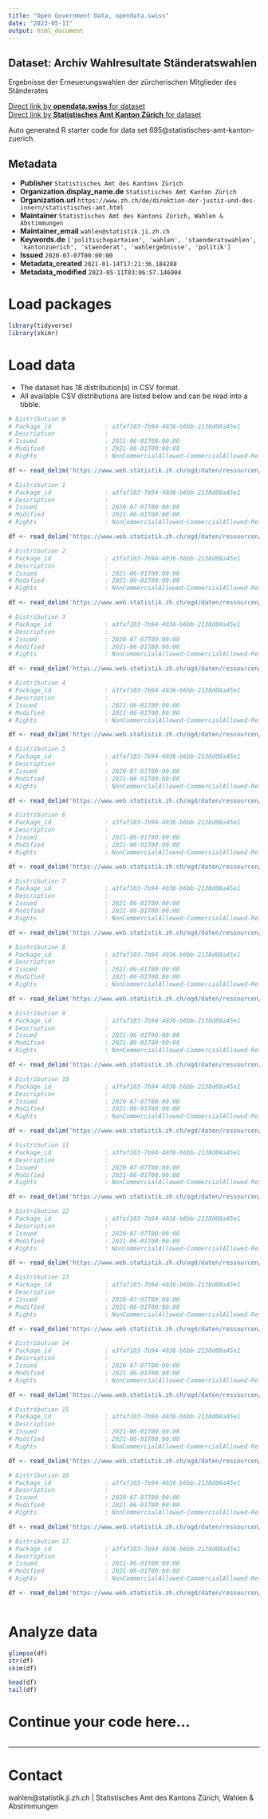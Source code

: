 ```yaml
---
title: "Open Government Data, opendata.swiss"
date: "2023-05-11"
output: html_document
---
```


## Dataset: Archiv Wahlresultate Ständeratswahlen

Ergebnisse der Erneuerungswahlen der zürcherischen Mitglieder des Ständerates

[Direct link by **opendata.swiss** for dataset](https://opendata.swiss/de/dataset/wahlarchiv-standeratswahlen)<br>
[Direct link by **Statistisches Amt Kanton Zürich** for dataset](https://www.zh.ch/de/politik-staat/wahlen-abstimmungen/national-staenderatswahlen.html)

Auto generated R starter code for data set 695@statistisches-amt-kanton-zuerich.

## Metadata

- **Publisher** `Statistisches Amt des Kantons Zürich`
- **Organization.display_name.de** `Statistisches Amt Kanton Zürich`
- **Organization.url** `https://www.zh.ch/de/direktion-der-justiz-und-des-innern/statistisches-amt.html`
- **Maintainer** `Statistisches Amt des Kantons Zürich, Wahlen & Abstimmungen`
- **Maintainer_email** `wahlen@statistik.ji.zh.ch`
- **Keywords.de** `['politischeparteien', 'wahlen', 'staenderatswahlen', 'kantonzuerich', 'staenderat', 'wahlergebnisse', 'politik']`
- **Issued** `2020-07-07T00:00:00`
- **Metadata_created** `2021-01-14T17:21:36.184288`
- **Metadata_modified** `2023-05-11T03:06:57.146904`


# Load packages

```r

library(tidyverse)
library(skimr)

```

# Load data

-   The dataset has 18 distribution(s) in CSV format.
-   All available CSV distributions are listed below and can be read into a tibble.

```r

# Distribution 0
# Package_id               : a3faf103-7b94-4036-b6bb-2138d08a45e1
# Description              : 
# Issued                   : 2021-06-01T00:00:00
# Modified                 : 2021-06-01T00:00:00
# Rights                   : NonCommercialAllowed-CommercialAllowed-ReferenceRequired

df <- read_delim('https://www.web.statistik.zh.ch/ogd/daten/ressourcen/KTZH_00000695_00001824.csv')

# Distribution 1
# Package_id               : a3faf103-7b94-4036-b6bb-2138d08a45e1
# Description              : 
# Issued                   : 2020-07-07T00:00:00
# Modified                 : 2021-06-01T00:00:00
# Rights                   : NonCommercialAllowed-CommercialAllowed-ReferenceRequired

df <- read_delim('https://www.web.statistik.zh.ch/ogd/daten/ressourcen/KTZH_00000695_00001693.csv')

# Distribution 2
# Package_id               : a3faf103-7b94-4036-b6bb-2138d08a45e1
# Description              : 
# Issued                   : 2021-06-01T00:00:00
# Modified                 : 2021-06-01T00:00:00
# Rights                   : NonCommercialAllowed-CommercialAllowed-ReferenceRequired

df <- read_delim('https://www.web.statistik.zh.ch/ogd/daten/ressourcen/KTZH_00000695_00001823.csv')

# Distribution 3
# Package_id               : a3faf103-7b94-4036-b6bb-2138d08a45e1
# Description              : 
# Issued                   : 2020-07-07T00:00:00
# Modified                 : 2021-06-01T00:00:00
# Rights                   : NonCommercialAllowed-CommercialAllowed-ReferenceRequired

df <- read_delim('https://www.web.statistik.zh.ch/ogd/daten/ressourcen/KTZH_00000695_00001695.csv')

# Distribution 4
# Package_id               : a3faf103-7b94-4036-b6bb-2138d08a45e1
# Description              : 
# Issued                   : 2021-06-01T00:00:00
# Modified                 : 2021-06-01T00:00:00
# Rights                   : NonCommercialAllowed-CommercialAllowed-ReferenceRequired

df <- read_delim('https://www.web.statistik.zh.ch/ogd/daten/ressourcen/KTZH_00000695_00001825.csv')

# Distribution 5
# Package_id               : a3faf103-7b94-4036-b6bb-2138d08a45e1
# Description              : 
# Issued                   : 2020-07-07T00:00:00
# Modified                 : 2021-06-01T00:00:00
# Rights                   : NonCommercialAllowed-CommercialAllowed-ReferenceRequired

df <- read_delim('https://www.web.statistik.zh.ch/ogd/daten/ressourcen/KTZH_00000695_00001694.csv')

# Distribution 6
# Package_id               : a3faf103-7b94-4036-b6bb-2138d08a45e1
# Description              : 
# Issued                   : 2021-06-01T00:00:00
# Modified                 : 2021-06-01T00:00:00
# Rights                   : NonCommercialAllowed-CommercialAllowed-ReferenceRequired

df <- read_delim('https://www.web.statistik.zh.ch/ogd/daten/ressourcen/KTZH_00000695_00001818.csv')

# Distribution 7
# Package_id               : a3faf103-7b94-4036-b6bb-2138d08a45e1
# Description              : 
# Issued                   : 2021-06-01T00:00:00
# Modified                 : 2021-06-01T00:00:00
# Rights                   : NonCommercialAllowed-CommercialAllowed-ReferenceRequired

df <- read_delim('https://www.web.statistik.zh.ch/ogd/daten/ressourcen/KTZH_00000695_00001816.csv')

# Distribution 8
# Package_id               : a3faf103-7b94-4036-b6bb-2138d08a45e1
# Description              : 
# Issued                   : 2021-06-01T00:00:00
# Modified                 : 2021-06-01T00:00:00
# Rights                   : NonCommercialAllowed-CommercialAllowed-ReferenceRequired

df <- read_delim('https://www.web.statistik.zh.ch/ogd/daten/ressourcen/KTZH_00000695_00001817.csv')

# Distribution 9
# Package_id               : a3faf103-7b94-4036-b6bb-2138d08a45e1
# Description              : 
# Issued                   : 2021-06-01T00:00:00
# Modified                 : 2021-06-01T00:00:00
# Rights                   : NonCommercialAllowed-CommercialAllowed-ReferenceRequired

df <- read_delim('https://www.web.statistik.zh.ch/ogd/daten/ressourcen/KTZH_00000695_00001821.csv')

# Distribution 10
# Package_id               : a3faf103-7b94-4036-b6bb-2138d08a45e1
# Description              : 
# Issued                   : 2020-07-07T00:00:00
# Modified                 : 2021-06-01T00:00:00
# Rights                   : NonCommercialAllowed-CommercialAllowed-ReferenceRequired

df <- read_delim('https://www.web.statistik.zh.ch/ogd/daten/ressourcen/KTZH_00000695_00001700.csv')

# Distribution 11
# Package_id               : a3faf103-7b94-4036-b6bb-2138d08a45e1
# Description              : 
# Issued                   : 2020-07-07T00:00:00
# Modified                 : 2021-06-01T00:00:00
# Rights                   : NonCommercialAllowed-CommercialAllowed-ReferenceRequired

df <- read_delim('https://www.web.statistik.zh.ch/ogd/daten/ressourcen/KTZH_00000695_00001697.csv')

# Distribution 12
# Package_id               : a3faf103-7b94-4036-b6bb-2138d08a45e1
# Description              : 
# Issued                   : 2020-07-07T00:00:00
# Modified                 : 2021-06-01T00:00:00
# Rights                   : NonCommercialAllowed-CommercialAllowed-ReferenceRequired

df <- read_delim('https://www.web.statistik.zh.ch/ogd/daten/ressourcen/KTZH_00000695_00001696.csv')

# Distribution 13
# Package_id               : a3faf103-7b94-4036-b6bb-2138d08a45e1
# Description              : 
# Issued                   : 2020-07-07T00:00:00
# Modified                 : 2021-06-01T00:00:00
# Rights                   : NonCommercialAllowed-CommercialAllowed-ReferenceRequired

df <- read_delim('https://www.web.statistik.zh.ch/ogd/daten/ressourcen/KTZH_00000695_00001692.csv')

# Distribution 14
# Package_id               : a3faf103-7b94-4036-b6bb-2138d08a45e1
# Description              : 
# Issued                   : 2020-07-07T00:00:00
# Modified                 : 2021-06-01T00:00:00
# Rights                   : NonCommercialAllowed-CommercialAllowed-ReferenceRequired

df <- read_delim('https://www.web.statistik.zh.ch/ogd/daten/ressourcen/KTZH_00000695_00001699.csv')

# Distribution 15
# Package_id               : a3faf103-7b94-4036-b6bb-2138d08a45e1
# Description              : 
# Issued                   : 2021-06-01T00:00:00
# Modified                 : 2021-06-01T00:00:00
# Rights                   : NonCommercialAllowed-CommercialAllowed-ReferenceRequired

df <- read_delim('https://www.web.statistik.zh.ch/ogd/daten/ressourcen/KTZH_00000695_00001819.csv')

# Distribution 16
# Package_id               : a3faf103-7b94-4036-b6bb-2138d08a45e1
# Description              : 
# Issued                   : 2020-07-07T00:00:00
# Modified                 : 2021-06-01T00:00:00
# Rights                   : NonCommercialAllowed-CommercialAllowed-ReferenceRequired

df <- read_delim('https://www.web.statistik.zh.ch/ogd/daten/ressourcen/KTZH_00000695_00001698.csv')

# Distribution 17
# Package_id               : a3faf103-7b94-4036-b6bb-2138d08a45e1
# Description              : 
# Issued                   : 2021-06-01T00:00:00
# Modified                 : 2021-06-01T00:00:00
# Rights                   : NonCommercialAllowed-CommercialAllowed-ReferenceRequired

df <- read_delim('https://www.web.statistik.zh.ch/ogd/daten/ressourcen/KTZH_00000695_00001820.csv')



```

# Analyze data

```r

glimpse(df)
str(df)
skim(df)

head(df)
tail(df)

```

# Continue your code here...

```r

```

------------------------------------------------------------------------

# Contact

wahlen@statistik.ji.zh.ch | Statistisches Amt des Kantons Zürich, Wahlen & Abstimmungen
